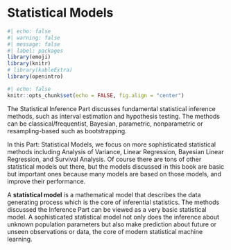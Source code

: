 # Statistical Models {#sec-model}

```r
#| echo: false
#| warning: false
#| message: false
#| label: packages
library(emoji)
library(knitr)
# library(kableExtra)
library(openintro)
```


```r
#| echo: false
knitr::opts_chunk$set(echo = FALSE, fig.align = "center")
```

The Statistical Inference Part discusses fundamental statistical inference methods, such as interval estimation and hypothesis testing. The methods can be classical/frequentist, Bayesian, parametric, nonparametric or resampling-based such as bootstrapping.

In this Part: Statistical Models, we focus on more sophisticated statistical methods including Analysis of Variance, Linear Regression, Bayesian Linear Regression, and Survival Analysis. Of course there are tons of other statistical models out there, but the models discussed in this book are basic but important ones because many models are based on those models, and improve their performance.

A **statistical model** is a mathematical model that describes the data generating process which is the core of inferential statistics. The methods discussed the Inference Part can be viewed as a very basic statistical model. A sophisticated statistical model not only does the inference about unknown population parameters but also make prediction about future or unseen observations or data, the core of modern statistical machine learning.
